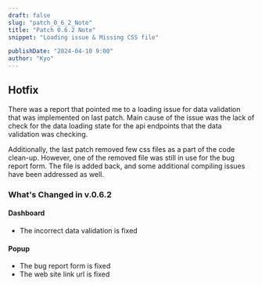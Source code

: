 ```yaml
---
draft: false
slug: "patch_0_6_2_Note"
title: "Patch 0.6.2 Note"
snippet: "Loading issue & Missing CSS file"

publishDate: "2024-04-10 9:00"
author: "Kyo"
---
```


## Hotfix

There was a report that pointed me to a loading issue for data validation that was implemented on last patch.
Main cause of the issue was the lack of check for the data loading state for the api endpoints that the data validation was checking.

Additionally, the last patch removed few css files as a part of the code clean-up.
However, one of the removed file was still in use for the bug report form.
The file is added back, and some additional compiling issues have been addressed as well.

### What's Changed in v.0.6.2

#### Dashboard
- The incorrect data validation is fixed

#### Popup
- The bug report form is fixed
- The web site link url is fixed